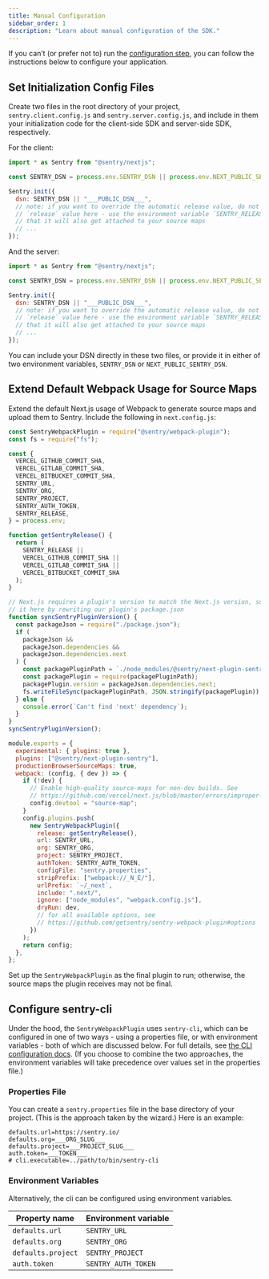 ```yaml
---
title: Manual Configuration
sidebar_order: 1
description: "Learn about manual configuration of the SDK."
---
```


If you can’t (or prefer not to) run the [configuration step](/platforms/javascript/guides/nextjs/#configure), you can follow the instructions below to configure your application.

## Set Initialization Config Files

Create two files in the root directory of your project, `sentry.client.config.js` and `sentry.server.config.js`, and include in them your initialization code for the client-side SDK and server-side SDK, respectively.

For the client:

```javascript {filename:sentry.client.config.js}
import * as Sentry from "@sentry/nextjs";

const SENTRY_DSN = process.env.SENTRY_DSN || process.env.NEXT_PUBLIC_SENTRY_DSN;

Sentry.init({
  dsn: SENTRY_DSN || "___PUBLIC_DSN___",
  // note: if you want to override the automatic release value, do not set a
  // `release` value here - use the environment variable `SENTRY_RELEASE`, so
  // that it will also get attached to your source maps
  // ...
});
```

And the server:

```javascript {filename:sentry.server.config.js}
import * as Sentry from "@sentry/nextjs";

const SENTRY_DSN = process.env.SENTRY_DSN || process.env.NEXT_PUBLIC_SENTRY_DSN;

Sentry.init({
  dsn: SENTRY_DSN || "___PUBLIC_DSN___",
  // note: if you want to override the automatic release value, do not set a
  // `release` value here - use the environment variable `SENTRY_RELEASE`, so
  // that it will also get attached to your source maps
  // ...
});
```

You can include your DSN directly in these two files, or provide it in either of two environment variables, `SENTRY_DSN` or `NEXT_PUBLIC_SENTRY_DSN`.

## Extend Default Webpack Usage for Source Maps

Extend the default Next.js usage of Webpack to generate source maps and upload them to Sentry. Include the following in `next.config.js`:

```javascript {filename:next.config.js}
const SentryWebpackPlugin = require("@sentry/webpack-plugin");
const fs = require("fs");

const {
  VERCEL_GITHUB_COMMIT_SHA,
  VERCEL_GITLAB_COMMIT_SHA,
  VERCEL_BITBUCKET_COMMIT_SHA,
  SENTRY_URL,
  SENTRY_ORG,
  SENTRY_PROJECT,
  SENTRY_AUTH_TOKEN,
  SENTRY_RELEASE,
} = process.env;

function getSentryRelease() {
  return (
    SENTRY_RELEASE ||
    VERCEL_GITHUB_COMMIT_SHA ||
    VERCEL_GITLAB_COMMIT_SHA ||
    VERCEL_BITBUCKET_COMMIT_SHA
  );
}

// Next.js requires a plugin's version to match the Next.js version, so we fake
// it here by rewriting our plugin's package.json
function syncSentryPluginVersion() {
  const packageJson = require("./package.json");
  if (
    packageJson &&
    packageJson.dependencies &&
    packageJson.dependencies.next
  ) {
    const packagePluginPath = `./node_modules/@sentry/next-plugin-sentry/package.json`;
    const packagePlugin = require(packagePluginPath);
    packagePlugin.version = packageJson.dependencies.next;
    fs.writeFileSync(packagePluginPath, JSON.stringify(packagePlugin));
  } else {
    console.error(`Can't find 'next' dependency`);
  }
}
syncSentryPluginVersion();

module.exports = {
  experimental: { plugins: true },
  plugins: ["@sentry/next-plugin-sentry"],
  productionBrowserSourceMaps: true,
  webpack: (config, { dev }) => {
    if (!dev) {
      // Enable high-quality source-maps for non-dev builds. See
      // https://github.com/vercel/next.js/blob/master/errors/improper-devtool.md
      config.devtool = "source-map";
    }
    config.plugins.push(
      new SentryWebpackPlugin({
        release: getSentryRelease(),
        url: SENTRY_URL,
        org: SENTRY_ORG,
        project: SENTRY_PROJECT,
        authToken: SENTRY_AUTH_TOKEN,
        configFile: "sentry.properties",
        stripPrefix: ["webpack://_N_E/"],
        urlPrefix: `~/_next`,
        include: ".next/",
        ignore: ["node_modules", "webpack.config.js"],
        dryRun: dev,
        // for all available options, see
        // https://github.com/getsentry/sentry-webpack-plugin#options
      })
    );
    return config;
  },
};
```

Set up the `SentryWebpackPlugin` as the final plugin to run; otherwise, the source maps the plugin receives may not be final.

## Configure sentry-cli

Under the hood, the `SentryWebpackPlugin` uses `sentry-cli`, which can be configured in one of two ways - using a properties file, or with environment variables - both of which are discussed below. For full details, see [the CLI configuration docs](https://docs.sentry.io/product/cli/configuration/). (If you choose to combine the two approaches, the environment variables will take precedence over values set in the properties file.)

### Properties File

You can create a `sentry.properties` file in the base directory of your project. (This is the approach taken by the wizard.) Here is an example:

```properties {filename:sentry.properties}
defaults.url=https://sentry.io/
defaults.org=___ORG_SLUG___
defaults.project=___PROJECT_SLUG___
auth.token=___TOKEN___
# cli.executable=../path/to/bin/sentry-cli
```

### Environment Variables

Alternatively, the cli can be configured using environment variables.

| Property name      | Environment variable |
| ------------------ | -------------------- |
| `defaults.url`     | `SENTRY_URL`         |
| `defaults.org`     | `SENTRY_ORG`         |
| `defaults.project` | `SENTRY_PROJECT`     |
| `auth.token`       | `SENTRY_AUTH_TOKEN`  |
